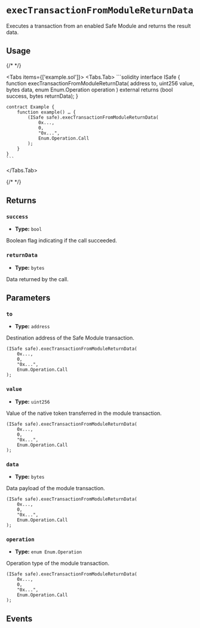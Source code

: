 
# `execTransactionFromModuleReturnData`

Executes a transaction from an enabled Safe Module and returns the result data.

## Usage

{/* <!-- vale off --> */}

<Tabs items={['example.sol']}>
  <Tabs.Tab>
    ```solidity
    interface ISafe {
        function execTransactionFromModuleReturnData(
            address to,
            uint256 value,
            bytes data,
            enum Enum.Operation operation
        ) external returns (bool success, bytes returnData);
    }

    contract Example {
        function example() … {
            (ISafe safe).execTransactionFromModuleReturnData(
                0x...,
                0,
                "0x...",
                Enum.Operation.Call
            );
        }
    }
    ```

  </Tabs.Tab>
</Tabs>

{/* <!-- vale on --> */}

## Returns

### `success`

- **Type:** `bool`

Boolean flag indicating if the call succeeded.

### `returnData`

- **Type:** `bytes`

Data returned by the call.

## Parameters

### `to`

- **Type:** `address`

Destination address of the Safe Module transaction.

```solidity focus=2
(ISafe safe).execTransactionFromModuleReturnData(
    0x...,
    0,
    "0x...",
    Enum.Operation.Call
);
```

### `value`

- **Type:** `uint256`

Value of the native token transferred in the module transaction.

```solidity focus=3
(ISafe safe).execTransactionFromModuleReturnData(
    0x...,
    0,
    "0x...",
    Enum.Operation.Call
);
```

### `data`

- **Type:** `bytes`

Data payload of the module transaction.

```solidity focus=4
(ISafe safe).execTransactionFromModuleReturnData(
    0x...,
    0,
    "0x...",
    Enum.Operation.Call
);
```

### `operation`

- **Type:** `enum Enum.Operation`

Operation type of the module transaction.

```solidity focus=5
(ISafe safe).execTransactionFromModuleReturnData(
    0x...,
    0,
    "0x...",
    Enum.Operation.Call
);
```

## Events

<ExecutionFromModuleSuccess />
<ExecutionFromModuleFailure />
